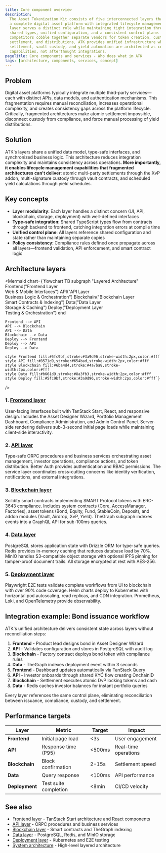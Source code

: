 ```yaml
---
title: Core component overview
description:
  The Asset Tokenization Kit consists of five interconnected layers that deliver
  a complete digital asset platform with integrated lifecycle management. Each
  layer serves a distinct role while maintaining tight integration through
  shared types, unified configuration, and a consistent control plane. While
  competitors cobble together separate vendors for token creation, custody,
  settlement, and distributions, ATK provides unified infrastructure where DvP
  settlement, vault custody, and yield automation are architected as core
  capabilities, not afterthought integrations.
pageTitle: Core components and services - Who does what in ATK
tags: [architecture, components, services, concept]
---
```


## Problem

Digital asset platforms typically integrate multiple third-party services—each
with distinct APIs, data models, and authentication mechanisms. This
fragmentation requires manual reconciliation, increases operational complexity,
and creates consistency gaps across the platform lifecycle. Critically,
fragmented architectures make atomic settlement impossible, disconnect custody
from compliance, and force manual processing of yield distributions.

## Solution

ATK's layers share a unified data model, type-safe interfaces, and synchronized
business logic. This architecture reduces integration complexity and maintains
consistency across operations. **More importantly, it enables lifecycle
management capabilities that fragmented architectures can't deliver**: atomic
multi-party settlements through the XvP addon, multi-signature custody through
vault contracts, and scheduled yield calculations through yield schedules.

## Key concepts

- **Layer modularity**: Each layer handles a distinct concern (UI, API,
  blockchain, storage, deployment) with well-defined interfaces
- **Type-safe integration**: Shared TypeScript types flow from contracts through
  backend to frontend, catching integration errors at compile time
- **Unified control plane**: All layers reference shared configuration and state
  rather than maintaining separate copies
- **Policy consistency**: Compliance rules defined once propagate across all
  layers—frontend validation, API enforcement, and smart contract logic

## Architecture layers

<Mermaid
  chart={`flowchart TB
    subgraph "Layered Architecture"
        Frontend("Frontend Layer<br/>Web & Mobile Interfaces")
        API("API Layer<br/>Business Logic & Orchestration")
        Blockchain("Blockchain Layer<br/>Smart Contracts & Indexing")
        Data("Data Layer<br/>Storage & Caching")
        Deploy("Deployment Layer<br/>Testing & Orchestration")
    end
    
    Frontend --> API
    API --> Blockchain
    API --> Data
    Blockchain --> Data
    Deploy --> Frontend
    Deploy --> API
    Deploy --> Data
    
    style Frontend fill:#5fc9bf,stroke:#3a9d96,stroke-width:2px,color:#fff
    style API fill:#8571d9,stroke:#654bad,stroke-width:2px,color:#fff
    style Blockchain fill:#6ba4d4,stroke:#4a7ba8,stroke-width:2px,color:#fff
    style Data fill:#b661d9,stroke:#8a3fb3,stroke-width:2px,color:#fff
    style Deploy fill:#5fc9bf,stroke:#3a9d96,stroke-width:2px,color:#fff`}
/>

### 1. [Frontend layer](./frontend-layer)

User-facing interfaces built with TanStack Start, React, and responsive design.
Includes the Asset Designer Wizard, Portfolio Management Dashboard, Compliance
Administration, and Admin Control Panel. Server-side rendering delivers
sub-3-second initial page loads while maintaining client-side interactivity.

### 2. [API layer](./api-layer)

Type-safe ORPC procedures and business services orchestrating asset management,
investor operations, compliance actions, and token distribution. Better Auth
provides authentication and RBAC permissions. The service layer coordinates
cross-cutting concerns like identity verification, notifications, and external
integrations.

### 3. [Blockchain layer](./blockchain-layer)

Solidity smart contracts implementing SMART Protocol tokens with ERC-3643
compliance. Includes system contracts (Core, AccessManager, Factories), asset
tokens (Bond, Equity, Fund, StableCoin, Deposit), and addon modules (Vault,
Airdrop, XvP, Yield). TheGraph subgraph indexes events into a GraphQL API for
sub-100ms queries.

### 4. [Data layer](./data-layer)

PostgreSQL stores application state with Drizzle ORM for type-safe queries.
Redis provides in-memory caching that reduces database load by 70%. MinIO
handles S3-compatible object storage with optional IPFS pinning for tamper-proof
document trails. All storage encrypted at rest with AES-256.

### 5. [Deployment layer](./deployment-layer)

Playwright E2E tests validate complete workflows from UI to blockchain with over
90% code coverage. Helm charts deploy to Kubernetes with horizontal pod
autoscaling, read replicas, and CDN integration. Prometheus, Loki, and
OpenTelemetry provide observability.

## Integration example: Bond issuance workflow

ATK's unified architecture delivers consistent state across layers without
reconciliation steps:

1. **Frontend** - Product lead designs bond in Asset Designer Wizard
2. **API** - Validates configuration and stores in PostgreSQL with audit log
3. **Blockchain** - Factory contract deploys bond token with compliance rules
4. **Data** - TheGraph indexes deployment event within 3 seconds
5. **Frontend** - Dashboard updates automatically via TanStack Query
6. **API** - Investor onboards through shared KYC flow creating OnchainID
7. **Blockchain** - Settlement executes atomic DvP locking tokens and cash
8. **Data** - Redis caches investor balances for instant portfolio queries

Every layer references the same control plane, eliminating reconciliation
between issuance, compliance, custody, and settlement.

## Performance targets

| Layer          | Metric                | Target    | Impact               |
| -------------- | --------------------- | --------- | -------------------- |
| **Frontend**   | Initial page load     | &lt;3s    | User engagement      |
| **API**        | Response time (P95)   | &lt;500ms | Real-time operations |
| **Blockchain** | Block confirmation    | 2-15s     | Settlement speed     |
| **Data**       | Query response        | &lt;100ms | API performance      |
| **Deployment** | Test suite completion | &lt;8min  | CI/CD velocity       |

## See also

- [Frontend layer](./frontend-layer) - TanStack Start architecture and React
  components
- [API layer](./api-layer) - ORPC procedures and business services
- [Blockchain layer](./blockchain-layer) - Smart contracts and TheGraph indexing
- [Data layer](./data-layer) - PostgreSQL, Redis, and MinIO storage
- [Deployment layer](./deployment-layer) - Kubernetes and E2E testing
- [System architecture](./system-architecture) - High-level layered architecture
